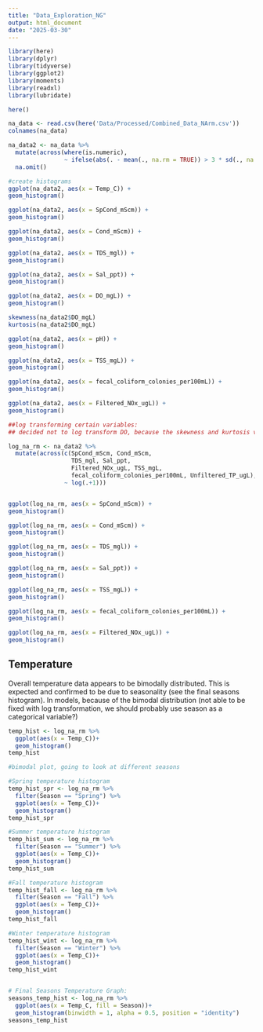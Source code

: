 ```yaml
---
title: "Data_Exploration_NG"
output: html_document
date: "2025-03-30"
---
```



```r
library(here)
library(dplyr)
library(tidyverse)
library(ggplot2)
library(moments)
library(readxl)
library(lubridate)

```


```r
here()

na_data <- read.csv(here('Data/Processed/Combined_Data_NArm.csv'))
colnames(na_data)


```

```r

na_data2 <- na_data %>%
  mutate(across(where(is.numeric), 
                ~ ifelse(abs(. - mean(., na.rm = TRUE)) > 3 * sd(., na.rm = TRUE), NA, .))) %>%
  na.omit()

#create histograms
ggplot(na_data2, aes(x = Temp_C)) +
geom_histogram()

ggplot(na_data2, aes(x = SpCond_mScm)) +
geom_histogram()

ggplot(na_data2, aes(x = Cond_mScm)) +
geom_histogram()

ggplot(na_data2, aes(x = TDS_mgl)) +
geom_histogram()

ggplot(na_data2, aes(x = Sal_ppt)) +
geom_histogram()

ggplot(na_data2, aes(x = DO_mgL)) +
geom_histogram()

skewness(na_data2$DO_mgL)
kurtosis(na_data2$DO_mgL)

ggplot(na_data2, aes(x = pH)) +
geom_histogram()

ggplot(na_data2, aes(x = TSS_mgL)) +
geom_histogram()

ggplot(na_data2, aes(x = fecal_coliform_colonies_per100mL)) +
geom_histogram()

ggplot(na_data2, aes(x = Filtered_NOx_ugL)) +
geom_histogram()

##log transforming certain variables:
## decided not to log transform DO, because the skewness and kurtosis values were approximately the same for either non/ transformed values

log_na_rm <- na_data2 %>%
  mutate(across(c(SpCond_mScm, Cond_mScm, 
                  TDS_mgl, Sal_ppt, 
                  Filtered_NOx_ugL, TSS_mgL, 
                  fecal_coliform_colonies_per100mL, Unfiltered_TP_ugL), 
                ~ log(.+1)))


ggplot(log_na_rm, aes(x = SpCond_mScm)) +
geom_histogram()

ggplot(log_na_rm, aes(x = Cond_mScm)) +
geom_histogram()

ggplot(log_na_rm, aes(x = TDS_mgl)) +
geom_histogram()

ggplot(log_na_rm, aes(x = Sal_ppt)) +
geom_histogram()

ggplot(log_na_rm, aes(x = TSS_mgL)) +
geom_histogram()

ggplot(log_na_rm, aes(x = fecal_coliform_colonies_per100mL)) +
geom_histogram()

ggplot(log_na_rm, aes(x = Filtered_NOx_ugL)) +
geom_histogram()

```





## Temperature

Overall temperature data appears to be bimodally distributed. This is expected and confirmed to be due to seasonality (see the final seasons histogram). In models, because of the bimodal distribution (not able to be fixed with log transformation, we should probably use season as a categorical variable?)


```r

temp_hist <- log_na_rm %>% 
  ggplot(aes(x = Temp_C))+
  geom_histogram()
temp_hist

#bimodal plot, going to look at different seasons

#Spring temperature histogram
temp_hist_spr <- log_na_rm %>% 
  filter(Season == "Spring") %>% 
  ggplot(aes(x = Temp_C))+
  geom_histogram()
temp_hist_spr

#Summer temperature histogram
temp_hist_sum <- log_na_rm %>% 
  filter(Season == "Summer") %>% 
  ggplot(aes(x = Temp_C))+
  geom_histogram()
temp_hist_sum

#Fall temperature histogram
temp_hist_fall <- log_na_rm %>% 
  filter(Season == "Fall") %>% 
  ggplot(aes(x = Temp_C))+
  geom_histogram()
temp_hist_fall 

#Winter temperature histogram
temp_hist_wint <- log_na_rm %>% 
  filter(Season == "Winter") %>% 
  ggplot(aes(x = Temp_C))+
  geom_histogram()
temp_hist_wint 


# Final Seasons Temperature Graph: 
seasons_temp_hist <- log_na_rm %>% 
  ggplot(aes(x = Temp_C, fill = Season))+
  geom_histogram(binwidth = 1, alpha = 0.5, position = "identity")
seasons_temp_hist



```




